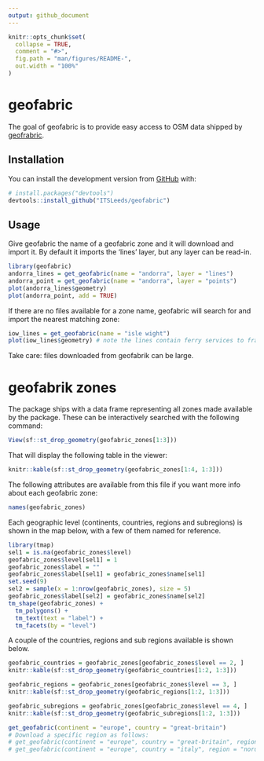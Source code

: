 ```yaml
---
output: github_document
---
```


<!-- README.md is generated from README.Rmd. Please edit that file -->

```r
knitr::opts_chunk$set(
  collapse = TRUE,
  comment = "#>",
  fig.path = "man/figures/README-",
  out.width = "100%"
)
```

# geofabric

<!-- badges: start -->
<!-- badges: end -->

The goal of geofabric is to provide easy access to OSM data shipped by [geofrabric](http://download.geofabrik.de).

## Installation

<!-- You can install the released version of geofabric from [CRAN](https://CRAN.R-project.org) with: -->

<!-- ``` r -->
<!-- install.packages("geofabric") -->
<!-- ``` -->
You can install the development version from [GitHub](https://github.com/) with:

``` r
# install.packages("devtools")
devtools::install_github("ITSLeeds/geofabric")
```
## Usage

Give geofabric the name of a geofabric zone and it will download and import it.
By default it imports the 'lines' layer, but any layer can be read-in.

```r
library(geofabric)
andorra_lines = get_geofabric(name = "andorra", layer = "lines")
andorra_point = get_geofabric(name = "andorra", layer = "points")
plot(andorra_lines$geometry)
plot(andorra_point, add = TRUE)
```

If there are no files available for a zone name, geofabric will search for and import the nearest matching zone:

```r
iow_lines = get_geofabric(name = "isle wight")
plot(iow_lines$geometry) # note the lines contain ferry services to france and elsewhere
```

Take care: files downloaded from geofabrik can be large.

# geofabrik zones

The package ships with a data frame representing all zones made available by the package.
These can be interactively searched with the following command:

```r
View(sf::st_drop_geometry(geofabric_zones[1:3]))
```

That will display the following table in the viewer:

```r
knitr::kable(sf::st_drop_geometry(geofabric_zones[1:4, 1:3]))
```

The following attributes are available from this file if you want more info about each geofabric zone:

```r
names(geofabric_zones)
```

Each geographic level (continents, countries, regions and subregions) is shown in the map below, with a few of them named for reference.

```r
library(tmap)
sel1 = is.na(geofabric_zones$level)
geofabric_zones$level[sel1] = 1
geofabric_zones$label = ""
geofabric_zones$label[sel1] = geofabric_zones$name[sel1]
set.seed(9)
sel2 = sample(x = 1:nrow(geofabric_zones), size = 5)
geofabric_zones$label[sel2] = geofabric_zones$name[sel2]
tm_shape(geofabric_zones) +
  tm_polygons() +
  tm_text(text = "label") +
  tm_facets(by = "level")
```

A couple of the countries, regions and sub regions available is shown below.

```r
geofabric_countries = geofabric_zones[geofabric_zones$level == 2, ]
knitr::kable(sf::st_drop_geometry(geofabric_countries[1:2, 1:3]))
```

```r
geofabric_regions = geofabric_zones[geofabric_zones$level == 3, ]
knitr::kable(sf::st_drop_geometry(geofabric_regions[1:2, 1:3]))
```

```r
geofabric_subregions = geofabric_zones[geofabric_zones$level == 4, ]
knitr::kable(sf::st_drop_geometry(geofabric_subregions[1:2, 1:3]))
```

```r
get_geofabric(continent = "europe", country = "great-britain")
# Download a specific region as follows:
# get_geofabric(continent = "europe", country = "great-britain", region = "wales")
# get_geofabric(continent = "europe", country = "italy", region = "nord-este")
```


